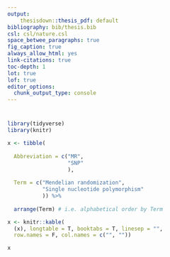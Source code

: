 ```yaml
---
output: 
    thesisdown::thesis_pdf: default
bibliography: bib/thesis.bib
csl: csl/nature.csl
space_betwee_paragraphs: true
fig_caption: true
always_allow_html: yes
link-citations: true
toc-depth: 1
lot: true
lof: true
editor_options: 
  chunk_output_type: console
---
```


# {-}

```r
library(tidyverse)
library(knitr)

x <- tibble(
  
  Abbreviation = c("MR",
                   "SNP"
                   ),
  
  Term = c("Mendelian randomization",
           "Single nucleotide polymorphism"
           )) %>%
  
  arrange(Term) # i.e. alphabetical order by Term

x <- knitr::kable(
  (x), longtable = T, booktabs = T, linesep = "",
  row.names = F, col.names = c("", ""))

x
```

